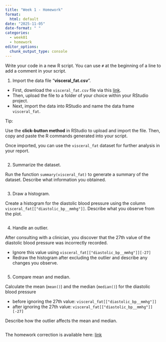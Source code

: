 ```yaml
---
title: "Week 1 - Homework"
format: 
  html: default
date: "2025-11-05"
date-format: " "
categories: 
  - week01
  - homework
editor_options: 
  chunk_output_type: console
---
```


Write your code in a new R script.
You can use `#` at the beginning of a line to add a comment in your script.

1. Import the data file "**visceral_fat.csv**".

  - First, download the `visceral_fat.csv` file via this [link](https://raw.githubusercontent.com/InforBio/ioc-r-2026/refs/heads/main/ioc_r/exos_data/visceral_fat.csv){target='_blank'}.
  - Then, upload the file to a folder of your choice within your RStudio project.
  - Next, import the data into RStudio and name the data frame `visceral_fat`. 

Tip:

Use the **click-button method** in RStudio to upload and import the file. Then, copy and paste the R commands generated into your script.

Once imported, you can use the `visceral_fat` dataset for further analysis in your report.

```r

```

2. Summarize the dataset.

Run the function `summary(visceral_fat)` to generate a summary of the dataset. Describe what information you obtained.

```r

```

3. Draw a histogram.

Create a histogram for the diastolic blood pressure using the column `visceral_fat[["diastolic_bp__mmhg"]]`. Describe what you observe from the plot.

```r

```

4. Handle an outlier.

After consulting with a clinician, you discover that the 27th value of the diastolic blood pressure was incorrectly recorded.

  - Ignore this value using `visceral_fat[["diastolic_bp__mmhg"]][-27]`
  - Redraw the histogram after excluding the outlier and describe any changes you observe.

```r

```

5. Compare mean and median.

Calculate the mean (`mean()`) and the median (`median()`) for the diastolic blood pressure

  - before ignoring the 27th value: `visceral_fat[["diastolic_bp__mmhg"]]` 
  - after ignoring the 27th value: `visceral_fat[["diastolic_bp__mmhg"]][-27]`
  
Describe how the outlier affects the mean and median.

```r


```


The homework correction is available here:
[link](https://raw.githubusercontent.com/InforBio/ioc-r-2026/refs/heads/main/ioc_r/week01/.r_w01_work_corr.R){target='_blank'}